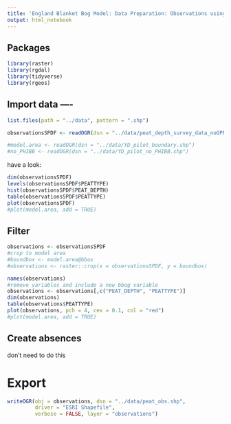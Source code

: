 ```yaml
---
title: 'England Blanket Bog Model: Data Preparation: Observations using peat depth data'
output: html_notebook
---
```



## Packages 
```r
library(raster)
library(rgdal)
library(tidyverse)
library(rgeos)
```


## Import data ----
```r
list.files(path = "../data", pattern = ".shp")

observationsSPDF <- readOGR(dsn = "../data/peat_depth_survey_data_noGPR.shp", verbose = TRUE)

#model.area <- readOGR(dsn = "../data/YD_pilot_boundary.shp")
#no_PHIBB <- readOGR(dsn = "../data/YD_pilot_no_PHIBB.shp")
```

have a look: 
```r
dim(observationsSPDF)
levels(observationsSPDF$PEATTYPE)
hist(observationsSPDF$PEAT_DEPTH)
table(observationsSPDF$PEATTYPE)
plot(observationsSPDF)
#plot(model.area, add = TRUE)

```



## Filter

```r
observations <- observationsSPDF
#crop to model area
#boundbox <- model.area@bbox
#observations <- raster::crop(x = observationsSPDF, y = boundbox)

names(observations)
#remove variables and include a new bbog variable
observations <- observations[,c("PEAT_DEPTH", "PEATTYPE")]
dim(observations)
table(observations$PEATTYPE)
plot(observations, pch = 4, cex = 0.1, col = "red")
#plot(model.area, add = TRUE)
```


## Create absences

don't need to do this



# Export

```r
writeOGR(obj = observations, dsn = "../data/peat_obs.shp", 
         driver = "ESRI Shapefile", 
         verbose = FALSE, layer = "observations")
```

